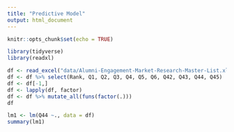 ```yaml
---
title: "Predictive Model"
output: html_document
---
```


```r
knitr::opts_chunk$set(echo = TRUE)
```

```r
library(tidyverse)
library(readxl)
```

```r
df <- read_excel("data/Alumni-Engagement-Market-Research-Master-List.xlsx")
df <- df %>% select(Rank, Q1, Q2, Q3, Q4, Q5, Q6, Q42, Q43, Q44, Q45)
df <- df[-1,]
df <- lapply(df, factor)
df <- df %>% mutate_all(funs(factor(.)))
df

lm1 <- lm(Q44 ~., data = df)
summary(lm1)
```


